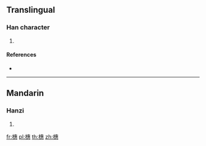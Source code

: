 ==Translingual==

===Han character===
{{Han char|rn=75|rad=木|as=12|sn=16|four=45933|canj=DJIP|ids=⿰木惠}}

# {{defn|Han|sort=木12}}

====References====
* {{Han ref|kx=0554.070|dkj=15560|dj=0942.190|hdz=21289.010|uh=6A5E|ud=27230|bh=E9D8|bd=59864}}

----

==Mandarin==

===Hanzi===
{{cmn-hanzi|pin=[[duǒ]] ([[duo3]]), [[huì]] ([[hui4]])|wg=to<sup>3</sup>, hui<sup>4</sup>}}

# {{defn|lang=cmn|sort=木12}}

[[fr:橞]]
[[pl:橞]]
[[th:橞]]
[[zh:橞]]